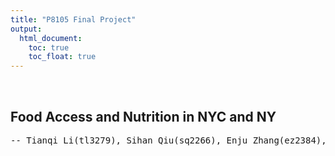 ```yaml
---
title: "P8105 Final Project"
output: 
  html_document:
    toc: true
    toc_float: true
---
```


<br>

## **Food Access and Nutrition in NYC and NY**
<pre>
-- Tianqi Li(tl3279), Sihan Qiu(sq2266), Enju Zhang(ez2384), Xinyu Wang(xw2961), Kehan Su(ks4186)
</pre>